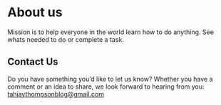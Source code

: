 
<Meta 
title ='About - Tahjay Thompson'
des ="What's Needed by Tahjay Thompson is a site that list all the required tools needed to get a task complete, the aim is to create the world's #1 database for what's needed items on a variety of topics."
url='https://www.tahjaythompson.com/about'
img='https://www.tahjaythompson.com/logo.png'
pub='2022-06-11T22:09:00Z'
mod='2022-07-2T09:09:00Z'
/> 

# About us

Mission is to help everyone in the world learn how to do anything. See whats needed to do or complete a task.
            
## Contact Us

Do you have something you’d like to let us know? Whether you have a comment or an idea to share, we look forward to hearing from you: tahjaythompsonblog@gmail.com 


